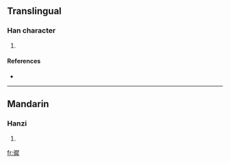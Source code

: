 ==Translingual==

===Han character===
{{Han char|rn=60|rad=彳|as=12|sn=15|four=2725<sub>3</sub>|canj=竹人尸水手 (HOSEQ)}}

# {{defn|Han|sort=彳12}}

====References====
* {{Han ref|kx=0370.250|dkj=10219|dj=0697.100|hdz=20845.030|uh=5FB2|ud=24498|bh=E577|bd=58743}}

----

==Mandarin==

===Hanzi===
{{cmn-hanzi|pin=[[chí]] ([[chi2]]), [[duó]] ([[duo2]])|wg=ch'ih<sup>2</sup>, to<sup>2</sup>}}

# {{defn|Mandarin|sort=彳12}}

[[fr:徲]]